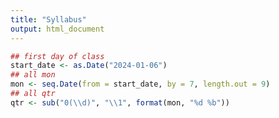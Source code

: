 ```yaml
---
title: "Syllabus"
output: html_document
---
```


```r
## first day of class
start_date <- as.Date("2024-01-06")
## all mon
mon <- seq.Date(from = start_date, by = 7, length.out = 9)
## all qtr
qtr <- sub("0(\\d)", "\\1", format(mon, "%d %b"))
```


